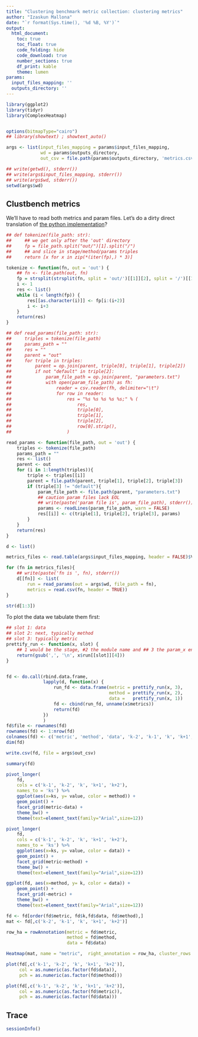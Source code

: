 ```yaml
---
title: "Clustering benchmark metric collection: clustering metrics"
author: "Izaskun Mallona"
date: "`r format(Sys.time(), '%d %B, %Y')`"
output:
  html_document:
    toc: true
    toc_float: true
    code_folding: hide
    code_download: true
    number_sections: true
    df_print: kable
    theme: lumen
params:
  input_files_mapping: ''
  outputs_directory: ''
---
```



```r
library(ggplot2)
library(tidyr)
library(ComplexHeatmap)


options(bitmapType="cairo")
## library(showtext) ; showtext_auto()

```


```r
args <- list(input_files_mapping = params$input_files_mapping,
             wd = params$outputs_directory,
             out_csv = file.path(params$outputs_directory, 'metrics.csv'))

## write(getwd(), stderr())
## write(args$input_files_mapping, stderr())
## write(args$wd, stderr())
setwd(args$wd)
```



## Clustbench metrics

We'll have to read both metrics and param files. Let's do a dirty direct translation of [the python implementation](https://github.com/omnibenchmark/omnibenchmark/pull/45/files#diff-61e6034e7438befed44f7303987c35f814bdfee939eb70186b48dbe2fe1182c8)?



```r
## def tokenize(file_path: str):
##     ## we get only after the 'out' directory
##     fp = file_path.split("out/")[1].split("/")
##     ## and slice in stage/method/params triples
##     return [x for x in zip(*(iter(fp),) * 3)]

tokenize <- function(fn, out = 'out') {
    ## fn <- file.path(out, fn)
    fp = strsplit(strsplit(fn, split = 'out/')[[1]][2], split = '/')[[1]]
    i <- 1
    res <- list()
    while (i < length(fp)) {
        res[[as.character(i)]] <- fp[i:(i+2)]
        i <- i+3
    }
    return(res)
}

## def read_params(file_path: str):
##     triples = tokenize(file_path)
##     params_path = ""
##     res = ""
##     parent = "out"
##     for triple in triples:
##         parent = op.join(parent, triple[0], triple[1], triple[2])
##         if not "default" in triple[2]:
##             param_file_path = op.join(parent, "parameters.txt")
##             with open(param_file_path) as fh:
##                 reader = csv.reader(fh, delimiter="\t")
##                 for row in reader:
##                     res = "%s %s %s %s %s;" % (
##                         res,
##                         triple[0],
##                         triple[1],
##                         triple[2],
##                         row[0].strip(),
##                     )

read_params <- function(file_path, out = 'out') {
    triples <- tokenize(file_path) 
    params_path = ""
    res <- list()
    parent <- out
    for (i in 1:length(triples)){
        triple <- triples[[i]]
        parent = file.path(parent, triple[1], triple[2], triple[3])
        if (triple[3] != "default"){
            param_file_path <- file.path(parent, "parameters.txt")
            ## caution param files lack EOL
            ## write(paste('param file is', param_file_path), stderr())
            params <- readLines(param_file_path, warn = FALSE)
            res[[i]] <- c(triple[1], triple[2], triple[3], params)
        }
    }
    return(res)
}
```


```r

d <- list()

metrics_files <- read.table(args$input_files_mapping, header = FALSE)$V1

for (fn in metrics_files){
    ## write(paste('fn is ', fn), stderr())
    d[[fn]] <- list(
        run = read_params(out = args$wd, file_path = fn),    
        metrics = read.csv(fn, header = TRUE))
}

str(d[1:3])
```

To plot the data we tabulate them first:

```r
## slot 1: data
## slot 2: next, typically method
## slot 3: typically metric
prettify_run <- function(x, slot) {
    ## 1 would be the stage, #2 the module name and ## 3 the param_x encoding, so discarding most
    return(gsub(',', '\n', x$run[[slot]][4]))
}


fd <- do.call(rbind.data.frame,
              lapply(d, function(x) {
                  run_fd <- data.frame(metric = prettify_run(x, 3),
                                       method = prettify_run(x, 2),
                                       data =   prettify_run(x, 1))
                  fd <- cbind(run_fd, unname(x$metrics))
                  return(fd)
              })
              )
fd$file <- rownames(fd)
rownames(fd) <- 1:nrow(fd)
colnames(fd) <- c('metric', 'method', 'data', 'k-2', 'k-1', 'k', 'k+1', 'k+2', 'file')
dim(fd)
```

```r
write.csv(fd, file = args$out_csv)
```


```r
summary(fd)

pivot_longer(
    fd,
    cols = c('k-1', 'k-2', 'k', 'k+1', 'k+2'),
    names_to = 'ks') %>%
    ggplot(aes(x=ks, y= value, color = method)) +
    geom_point() +
    facet_grid(metric~data) +
    theme_bw() +
    theme(text=element_text(family="Arial",size=12))
```

```r

pivot_longer(
    fd,
    cols = c('k-1', 'k-2', 'k', 'k+1', 'k+2'),
    names_to = 'ks') %>%
    ggplot(aes(x=ks, y= value, color = data)) +
    geom_point() +
    facet_grid(metric~method) +
    theme_bw() +
    theme(text=element_text(family="Arial",size=12))
```



```r

ggplot(fd, aes(x=method, y= k, color = data)) +
    geom_point() +
    facet_grid(~metric) +
    theme_bw() +
    theme(text=element_text(family="Arial",size=12))
```

```r

fd <- fd[order(fd$metric, fd$k,fd$data, fd$method),]
mat <- fd[,c('k-2', 'k-1', 'k', 'k+1', 'k+2')]

row_ha = rowAnnotation(metric = fd$metric,
                       method = fd$method,
                       data = fd$data)

Heatmap(mat, name = "metric",  right_annotation = row_ha, cluster_rows = FALSE)

``` 

```r


plot(fd[,c('k-1', 'k-2', 'k', 'k+1', 'k+2')],
     col = as.numeric(as.factor(fd$data)),
     pch = as.numeric(as.factor(fd$method)))

plot(fd[,c('k-1', 'k-2', 'k', 'k+1', 'k+2')],
     col = as.numeric(as.factor(fd$metric)),
     pch = as.numeric(as.factor(fd$data)))

```


## Trace

```r
sessionInfo()
```
